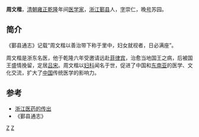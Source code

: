 '''周文楷'''，[[清朝|清朝]][[雍正|雍正]][[乾隆|乾隆]]年间[[医学家|医学家]]，[[浙江|浙江]][[鄞县|鄞县]]人，[[表字|字]]崇仁，晚[[号|号]]苏园。

==简介==
《鄞县通志》记载“周文楷以善治带下称于里中，妇女就视者，日必满座”。

周文楷是浙东名医，他于乾隆六年受邀请远赴[[菲律宾|菲律宾]]，治愈当地国王之病，后被国王盛情挽留，定居[[吕宋|吕宋]]。周文楷以[[妇科|妇科]]闻名于世，促进了中国和[[东南亚|东南亚]]的医学、文化交流，扩大了[[中国|中国]]传统医学的影响力。

==参考==
* [https://web.archive.org/web/20070930093818/http://www.zjtcm.gov.cn/public/CultreInfo.aspx?ColumnsArticleID=4ee24c16-4074-4fe0-9d48-8fbdc0941287&ColumnsCatalogsID=8ce1ac9c-11a5-4606-9418-40cf29457b2d 浙江医药的传出]
* 《鄞县通志》
{{china-bio-stub}}

[[Category:清朝医学家|Z]]
[[Category:鄞县人|Z]]